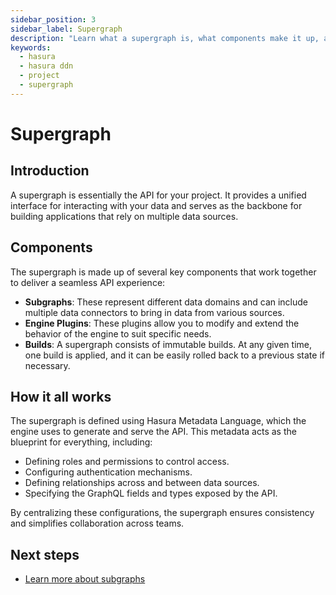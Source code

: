 ```yaml
---
sidebar_position: 3
sidebar_label: Supergraph
description: "Learn what a supergraph is, what components make it up, and how it works."
keywords:
  - hasura
  - hasura ddn
  - project
  - supergraph
---
```


# Supergraph

## Introduction

A supergraph is essentially the API for your project. It provides a unified interface for interacting with your data and
serves as the backbone for building applications that rely on multiple data sources.

## Components

The supergraph is made up of several key components that work together to deliver a seamless API experience:

- **Subgraphs**: These represent different data domains and can include multiple data connectors to bring in data from
  various sources.
- **Engine Plugins**: These plugins allow you to modify and extend the behavior of the engine to suit specific needs.
- **Builds**: A supergraph consists of immutable builds. At any given time, one build is applied, and it can be easily
  rolled back to a previous state if necessary.

## How it all works

The supergraph is defined using Hasura Metadata Language, which the engine uses to generate and serve the API. This
metadata acts as the blueprint for everything, including:

- Defining roles and permissions to control access.
- Configuring authentication mechanisms.
- Defining relationships across and between data sources.
- Specifying the GraphQL fields and types exposed by the API.

By centralizing these configurations, the supergraph ensures consistency and simplifies collaboration across teams.

## Next steps

- [Learn more about subgraphs](/project-configuration/subgraphs/index.mdx)
